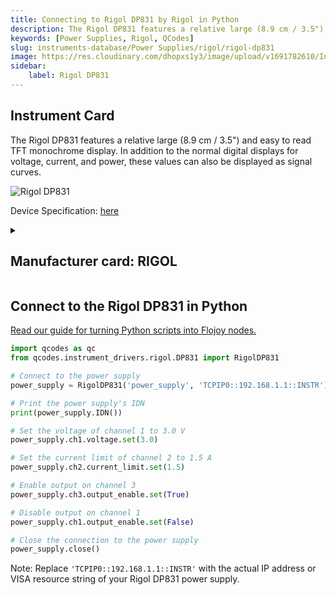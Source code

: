 ```yaml
---
title: Connecting to Rigol DP831 by Rigol in Python
description: The Rigol DP831 features a relative large (8.9 cm / 3.5") and easy to read TFT monochrome display. In addition to the normal digital displays for voltage, current, and power, these values can also be displayed as signal curves.
keywords: [Power Supplies, Rigol, QCodes] 
slug: instruments-database/Power Supplies/rigol/rigol-dp831 
image: https://res.cloudinary.com/dhopxs1y3/image/upload/v1691782610/Instruments/Power%20Supplies/Rigol-DP831/Rigol-DP831.jpg
sidebar:
    label: Rigol DP831 
---
```



## Instrument Card

The Rigol DP831 features a relative large (8.9 cm / 3.5") and easy to read TFT monochrome display. In addition to the normal digital displays for voltage, current, and power, these values can also be displayed as signal curves.



![Rigol DP831](https://res.cloudinary.com/dhopxs1y3/image/upload/v1691782610/Instruments/Power%20Supplies/Rigol-DP831/Rigol-DP831.jpg)

Device Specification: [here](https://www.batronix.com/files/Rigol/Labornetzteile/DP800/DP800_-datasheet-2022.pdf)

<details style={{ marginTop: "15px"}}>
<summary><h2 style={{display:'inline'}}>Manufacturer card: RIGOL</h2></summary>

![RIGOL](https://res.cloudinary.com/dhopxs1y3/image/upload/v1692806170/Instruments/Vendor%20Logos/Rigol.png)

RIGOL Technologies, Inc. specializes in development and production of test and measuring equipment and is one of the fastest growing Chinese companies in this sphere.
RIGOL’s line of products includes [digital storage oscilloscopes](https://www.tmatlantic.com/e-store/index.php?SECTION_ID=227), [function/arbitrary waveform generators](https://www.tmatlantic.com/e-store/index.php?SECTION_ID=230), [digital multimeters](https://www.tmatlantic.com/e-store/index.php?SECTION_ID=233), PC-based devices compatible with LXI standard etc.

- Headquarters: Beijing, China
- Yearly Revenue (millions, USD): 23
- Vendor Website: [here](https://www.rigol.com/)

</details>


<FeaturedInstrumentVideo category="POWER_SUPPLIES" />

## Connect to the Rigol DP831 in Python

[Read our guide for turning Python scripts into Flojoy nodes.](https://docs.flojoy.ai/contribution/blocks/custom-flojoy-block/)



<Tabs>
<TabItem value="Flojoy" label="Flojoy" className="flojoy-instrument-tabs">

<SectionsCard category="POWER_SUPPLIES" manufacturer="Rigol"></SectionsCard>

</TabItem>
<TabItem value="QCodes" label="QCodes">

```python
import qcodes as qc
from qcodes.instrument_drivers.rigol.DP831 import RigolDP831

# Connect to the power supply
power_supply = RigolDP831('power_supply', 'TCPIP0::192.168.1.1::INSTR')

# Print the power supply's IDN
print(power_supply.IDN())

# Set the voltage of channel 1 to 3.0 V
power_supply.ch1.voltage.set(3.0)

# Set the current limit of channel 2 to 1.5 A
power_supply.ch2.current_limit.set(1.5)

# Enable output on channel 3
power_supply.ch3.output_enable.set(True)

# Disable output on channel 1
power_supply.ch1.output_enable.set(False)

# Close the connection to the power supply
power_supply.close()
```

Note: Replace `'TCPIP0::192.168.1.1::INSTR'` with the actual IP address or VISA resource string of your Rigol DP831 power supply.

</TabItem>
</Tabs>